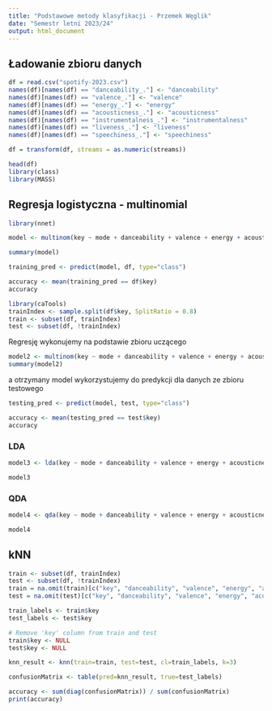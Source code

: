 ```yaml
---
title: "Podstawowe metody klasyfikacji - Przemek Węglik"
date: "Semestr letni 2023/24"
output: html_document
---
```


## Ładowanie zbioru danych

```r
df = read.csv("spotify-2023.csv")
names(df)[names(df) == "danceability_."] <- "danceability"
names(df)[names(df) == "valence_."] <- "valence"
names(df)[names(df) == "energy_."] <- "energy"
names(df)[names(df) == "acousticness_."] <- "acousticness"
names(df)[names(df) == "instrumentalness_."] <- "instrumentalness"
names(df)[names(df) == "liveness_."] <- "liveness"
names(df)[names(df) == "speechiness_."] <- "speechiness"

df = transform(df, streams = as.numeric(streams))

head(df)
library(class)
library(MASS)
```

## Regresja logistyczna - multinomial

```r
library(nnet) 

model <- multinom(key ~ mode + danceability + valence + energy + acousticness, data = df) 

summary(model)
```
```r
training_pred <- predict(model, df, type="class")

accuracy <- mean(training_pred == df$key)
accuracy
```

```r
library(caTools)
trainIndex <- sample.split(df$key, SplitRatio = 0.8)
train <- subset(df, trainIndex)
test <- subset(df, !trainIndex)
```

Regresję wykonujemy na podstawie zbioru uczącego
```r
model2 <- multinom(key ~ mode + danceability + valence + energy + acousticness, data = train) 
summary(model2)
```
a otrzymany model wykorzystujemy do predykcji dla danych ze zbioru testowego
```r
testing_pred <- predict(model, test, type="class")

accuracy <- mean(testing_pred == test$key)
accuracy
```


### LDA

```r
model3 <- lda(key ~ mode + danceability + valence + energy + acousticness, data = train) 

model3
```


### QDA

```r
model4 <- qda(key ~ mode + danceability + valence + energy + acousticness, data = train) 

model4
```

## kNN


```r
train <- subset(df, trainIndex)
test <- subset(df, !trainIndex)
train = na.omit(train)[c("key", "danceability", "valence", "energy", "acousticness")]
test = na.omit(test)[c("key", "danceability", "valence", "energy", "acousticness")]

train_labels <- train$key
test_labels <- test$key

# Remove 'key' column from train and test
train$key <- NULL
test$key <- NULL

knn_result <- knn(train=train, test=test, cl=train_labels, k=3)

confusionMatrix <- table(pred=knn_result, true=test_labels)

accuracy <- sum(diag(confusionMatrix)) / sum(confusionMatrix)
print(accuracy)
```
